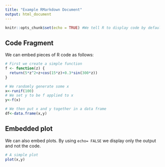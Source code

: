 ```yaml
---
title: "Example RMarkdown Document"
output: html_document
---
```


```r
knitr::opts_chunk$set(echo = TRUE) #We tell R to display code by default
```


## Code Fragment

We can embed pieces of R code as follows:
```r

# First we create a simple function
f <- function(z) {
  return(5*z^2+z+cos(15*z)+0.3*sin(300*z))
}

# We randomly generate some x
x<-runif(100)
# We set y to be f applied to x
y<-f(x)

# We then put x and y together in a data frame
df<-data.frame(x,y)

```


## Embedded plot

We can also embed plots. By using `echo= FALSE` we display only the output and not the code.

```r

# A simple plot
plot(x,y)
```


